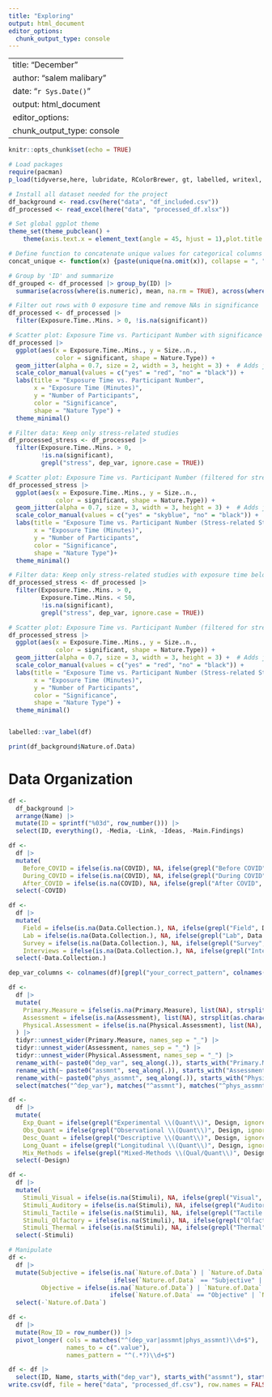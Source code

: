 ```yaml
---
title: "Exploring"
output: html_document
editor_options: 
  chunk_output_type: console
---
```


---
title: "December"
author: "salem malibary"
date: "`r Sys.Date()`"
output: html_document
editor_options:
  chunk_output_type: console
---

```r
knitr::opts_chunk$set(echo = TRUE)

# Load packages
require(pacman)
p_load(tidyverse,here, lubridate, RColorBrewer, gt, labelled, writexl, ggpubr, readxl, writexl)

# Install all dataset needed for the project
df_background <- read.csv(here("data", "df_included.csv"))
df_processed <- read_excel(here("data", "processed_df.xlsx"))

# Set global ggplot theme
theme_set(theme_pubclean() +
    theme(axis.text.x = element_text(angle = 45, hjust = 1),plot.title = element_text(hjust = 0.5)))
```

```r
# Define function to concatenate unique values for categorical columns
concat_unique <- function(x) {paste(unique(na.omit(x)), collapse = ", ")}

# Group by 'ID' and summarize
df_grouped <- df_processed |> group_by(ID) |> 
  summarise(across(where(is.numeric), mean, na.rm = TRUE), across(where(is.character), concat_unique))
```

```r
# Filter out rows with 0 exposure time and remove NAs in significance
df_processed <- df_processed |> 
  filter(Exposure.Time..Mins. > 0, !is.na(significant))

# Scatter plot: Exposure Time vs. Participant Number with significance color + shape for Nature.Type
df_processed |>
  ggplot(aes(x = Exposure.Time..Mins., y = Size..n., 
             color = significant, shape = Nature.Type)) +
  geom_jitter(alpha = 0.7, size = 2, width = 3, height = 3) +  # Adds jitter to avoid overlap
  scale_color_manual(values = c("yes" = "red", "no" = "black")) +
  labs(title = "Exposure Time vs. Participant Number",
       x = "Exposure Time (Minutes)",
       y = "Number of Participants",
       color = "Significance",
       shape = "Nature Type") +
  theme_minimal()
```

```r
# Filter data: Keep only stress-related studies
df_processed_stress <- df_processed |> 
  filter(Exposure.Time..Mins. > 0, 
         !is.na(significant), 
         grepl("stress", dep_var, ignore.case = TRUE))

# Scatter plot: Exposure Time vs. Participant Number (filtered for stress-related studies)
df_processed_stress |>
  ggplot(aes(x = Exposure.Time..Mins., y = Size..n., 
             color = significant, shape = Nature.Type)) +
  geom_jitter(alpha = 0.7, size = 3, width = 3, height = 3) +  # Adds jitter to avoid overlap
  scale_color_manual(values = c("yes" = "skyblue", "no" = "black")) +
  labs(title = "Exposure Time vs. Participant Number (Stress-related Studies)",
       x = "Exposure Time (Minutes)",
       y = "Number of Participants",
       color = "Significance",
       shape = "Nature Type")+
  theme_minimal() 

```

```r
# Filter data: Keep only stress-related studies with exposure time below 50 mins
df_processed_stress <- df_processed |> 
  filter(Exposure.Time..Mins. > 0, 
         Exposure.Time..Mins. < 50,  
         !is.na(significant), 
         grepl("stress", dep_var, ignore.case = TRUE))

# Scatter plot: Exposure Time vs. Participant Number (filtered for stress-related studies, <50 mins)
df_processed_stress |>
  ggplot(aes(x = Exposure.Time..Mins., y = Size..n., 
             color = significant, shape = Nature.Type)) +
  geom_jitter(alpha = 0.7, size = 3, width = 3, height = 3) +  # Adds jitter to avoid overlap
  scale_color_manual(values = c("yes" = "red", "no" = "black")) +
  labs(title = "Exposure Time vs. Participant Number (Stress-related Studies, <50 mins)",
       x = "Exposure Time (Minutes)",
       y = "Number of Participants",
       color = "Significance",
       shape = "Nature Type") +
  theme_minimal()



```

```r
labelled::var_label(df)
```

```r
print(df_background$Nature.of.Data)
```

# Data Organization 

```r
df <- 
  df_background |>
  arrange(Name) |>
  mutate(ID = sprintf("%03d", row_number())) |>
  select(ID, everything(), -Media, -Link, -Ideas, -Main.Findings)
```

```r
df <- 
  df |>
  mutate(
    Before_COVID = ifelse(is.na(COVID), NA, ifelse(grepl("Before COVID", COVID, ignore.case = TRUE), 1, 0)),
    During_COVID = ifelse(is.na(COVID), NA, ifelse(grepl("During COVID", COVID, ignore.case = TRUE), 1, 0)),
    After_COVID = ifelse(is.na(COVID), NA, ifelse(grepl("After COVID", COVID, ignore.case = TRUE), 1, 0))) |>
  select(-COVID)
```

```r
df <- 
  df |>
  mutate(
    Field = ifelse(is.na(Data.Collection.), NA, ifelse(grepl("Field", Data.Collection., ignore.case = TRUE), 1, 0)),
    Lab = ifelse(is.na(Data.Collection.), NA, ifelse(grepl("Lab", Data.Collection., ignore.case = TRUE), 1, 0)),
    Survey = ifelse(is.na(Data.Collection.), NA, ifelse(grepl("Survey", Data.Collection., ignore.case = TRUE), 1, 0)),
    Interviews = ifelse(is.na(Data.Collection.), NA, ifelse(grepl("Interviews", Data.Collection., ignore.case = TRUE), 1, 0))) |>
  select(-Data.Collection.)
```

```r
dep_var_columns <- colnames(df)[grepl("your_correct_pattern", colnames(df))]

```

```r
df <- 
  df |>
  mutate(
    Primary.Measure = ifelse(is.na(Primary.Measure), list(NA), strsplit(as.character(Primary.Measure), ",\\s*")), 
    Assessment = ifelse(is.na(Assessment), list(NA), strsplit(as.character(Assessment), ",\\s*")), 
    Physical.Assessment = ifelse(is.na(Physical.Assessment), list(NA), strsplit(as.character(Physical.Assessment), ",\\s*"))
  ) |>
  tidyr::unnest_wider(Primary.Measure, names_sep = "_") |>
  tidyr::unnest_wider(Assessment, names_sep = "_") |>
  tidyr::unnest_wider(Physical.Assessment, names_sep = "_") |>
  rename_with(~ paste0("dep_var", seq_along(.)), starts_with("Primary.Measure_")) |>
  rename_with(~ paste0("assmnt", seq_along(.)), starts_with("Assessment_")) |>
  rename_with(~ paste0("phys_assmnt", seq_along(.)), starts_with("Physical.Assessment_")) |>
  select(matches("^dep_var"), matches("^assmnt"), matches("^phys_assmnt"), everything())

```

```r
df <- 
  df |>
  mutate(
    Exp_Quant = ifelse(grepl("Experimental \\(Quant\\)", Design, ignore.case = TRUE), 1, 0),
    Obs_Quant = ifelse(grepl("Observational \\(Quant\\)", Design, ignore.case = TRUE), 1, 0),
    Desc_Quant = ifelse(grepl("Descriptive \\(Quant\\)", Design, ignore.case = TRUE), 1, 0),
    Long_Quant = ifelse(grepl("Longitudinal \\(Quant\\)", Design, ignore.case = TRUE), 1, 0),
    Mix_Methods = ifelse(grepl("Mixed-Methods \\(Qual/Quant\\)", Design, ignore.case = TRUE), 1, 0)) |>
  select(-Design)
```

```r
df <- 
  df |>
  mutate(
    Stimuli_Visual = ifelse(is.na(Stimuli), NA, ifelse(grepl("Visual", Stimuli, ignore.case = TRUE), 1, 0)),
    Stimuli_Auditory = ifelse(is.na(Stimuli), NA, ifelse(grepl("Auditory", Stimuli, ignore.case = TRUE), 1, 0)),
    Stimuli_Tactile = ifelse(is.na(Stimuli), NA, ifelse(grepl("Tactile \\(Physical\\)", Stimuli, ignore.case = TRUE), 1, 0)),
    Stimuli_Olfactory = ifelse(is.na(Stimuli), NA, ifelse(grepl("Olfactory", Stimuli, ignore.case = TRUE), 1, 0)),
    Stimuli_Thermal = ifelse(is.na(Stimuli), NA, ifelse(grepl("Thermal", Stimuli, ignore.case = TRUE), 1, 0))  ) |>
  select(-Stimuli) 
```

```r
# Manipulate 
df <- 
  df |>
  mutate(Subjective = ifelse(is.na(`Nature.of.Data`) | `Nature.of.Data` == "", NA, 
                             ifelse(`Nature.of.Data` == "Subjective" | `Nature.of.Data` == "Mixed", 1, 0)),
         Objective = ifelse(is.na(`Nature.of.Data`) | `Nature.of.Data` == "", NA, 
                            ifelse(`Nature.of.Data` == "Objective" | `Nature.of.Data` == "Mixed", 1, 0))) |>
  select(-`Nature.of.Data`)
```

```r
df <- 
  df |> 
  mutate(Row_ID = row_number()) |> 
  pivot_longer( cols = matches("^(dep_var|assmnt|phys_assmnt)\\d+$"),
                names_to = c(".value"),
                names_pattern = "^(.*?)\\d+$")
```

```r
df <- df |> 
  select(ID, Name, starts_with("dep_var"), starts_with("assmnt"), starts_with("phys_assmnt"), everything())
write.csv(df, file = here("data", "processed_df.csv"), row.names = FALSE)
```

